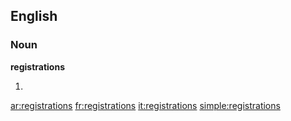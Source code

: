 ==English==

===Noun===
'''registrations'''

# {{plural of|[[registration]]}}

[[ar:registrations]]
[[fr:registrations]]
[[it:registrations]]
[[simple:registrations]]